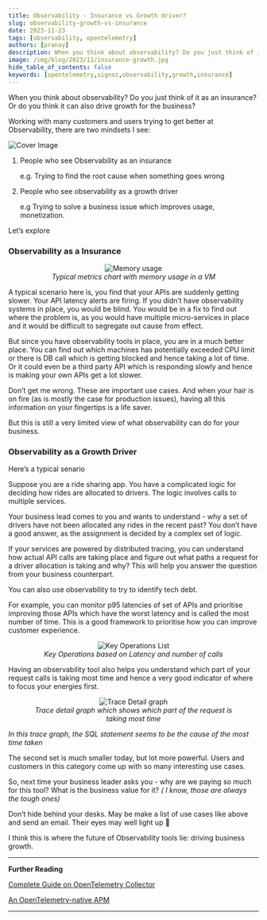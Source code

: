 ```yaml
---
title: Observability - Insurance vs Growth driver?
slug: observability-growth-vs-insurance
date: 2023-11-23
tags: [observability, opentelemetry]
authors: [pranay]
description: When you think about observability? Do you just think of it as an insurance? Or do you think of it as a growth driver? In this article, we will discuss how observability can be a growth driver for your business.
image: /img/blog/2023/11/insurance-growth.jpg
hide_table_of_contents: false
keywords: [opentelemetry,signoz,observability,growth,insurance]
---
```


<head>
  <link rel="canonical" href="https://signoz.io/blog/observability-growth-vs-insurance/"/>
</head>

When you think about observability? Do you just think of it as an insurance? Or do you think it can also drive growth for the business?

Working with many customers and users trying to get better at Observability, there are two mindsets I see:



![Cover Image](/img/blog/2023/11/insurance-growth.webp)

1. People who see Observability as an insurance

    e.g. Trying to find the root cause when something goes wrong

2. People who see observability as a growth driver

    e.g Trying to solve a business issue which improves usage, monetization.

Let’s explore

### Observability as a Insurance



<figure data-zoomable align='center'>
    <img className="box-shadowed-image" src="/img/blog/2023/11/memory.webp" alt="Memory usage"/>
    <figcaption><i>Typical metrics chart with memory usage in a VM</i></figcaption>
</figure>



A typical scenario here is, you find that your APIs are suddenly getting slower. Your API latency alerts are firing. If you didn’t have observability systems in place, you would be blind. You would be in a fix to find out where the problem is, as you would have multiple micro-services in place and it would be difficult to segregate out cause from effect.

But since you have observability tools in place, you are in a much better place. You can find out which machines has potentially exceeded CPU limit or there is DB call which is getting blocked and hence taking a lot of time. Or it could even be a third party API which is responding slowly and hence is making your own APIs get a lot slower.

Don’t get me wrong. These are important use cases. And when your hair is on fire (as is mostly the case for production issues), having all this information on your fingertips is a life saver.

But this is still a very limited view of what observability can do for your business.

### Observability as a Growth Driver

Here’s a typical senario

Suppose you are a ride sharing app. You have a complicated logic for deciding how rides are allocated to drivers. The logic involves calls to multiple services.

Your business lead comes to you and wants to understand - why a set of drivers have not been allocated any rides in the recent past? You don’t have a good answer, as the assignment is decided by a complex set of logic.

If your services are powered by distributed tracing, you can understand how actual API calls are taking place and figure out what paths a request for a driver allocation is taking and why? This will help you answer the question from your business counterpart.

You can also use observability to try to identify tech debt.

For example, you can monitor p95 latencies of set of APIs and prioritise improving those APIs which have the worst latency and is called the most number of time. This is a good framework to prioritise how you can improve customer experience.

<figure data-zoomable align='center'>
    <img className="box-shadowed-image" src="/img/blog/2023/11/key-operations.webp" alt="Key Operations List"/>
    <figcaption><i>Key Operations based on Latency and number of calls</i></figcaption>
</figure>



Having an observability tool also helps you understand which part of your request calls is taking most time and hence a very good indicator of where to focus your energies first.

<figure data-zoomable align='center'>
    <img className="box-shadowed-image" src="/img/blog/2023/11/trace-detail.webp" alt="Trace Detail graph"/>
    <figcaption><i>Trace detail graph which shows which part of the request is taking most time</i></figcaption>
</figure>



_In this trace graph, the SQL statement seems to be the cause of the most time taken_

The second set is much smaller today, but lot more powerful. Users and customers in this category come up with so many interesting use cases.

So, next time your business leader asks you - why are we paying so much for this tool? What is the business value for it? _( I know, those are always the tough ones)_

Don’t hide behind your desks. May be make a list of use cases like above and send an email. Their eyes may well light up 🙂

I think this is where the future of Observability tools lie: driving business growth.

---

**Further Reading**

[Complete Guide on OpenTelemetry Collector](https://signoz.io/blog/opentelemetry-collector-complete-guide/)

[An OpenTelemetry-native APM](https://signoz.io/blog/opentelemetry-apm/)

---
